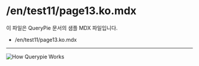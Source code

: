 # /en/test11/page13.ko.mdx

이 파일은 QueryPie 문서의 샘플 MDX 파일입니다.

- /en/test11/page13.ko.mdx
----
![How Querypie Works](./how-querypie-works.png)
